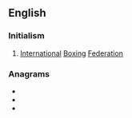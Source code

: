 ==English==

===Initialism===
{{rfc-header|Initialism}}
{{head|en|initialism}}

# [[international|International]] [[boxing|Boxing]] [[federation|Federation]]

===Anagrams===
* {{l|en|BFI}}
* {{l|en|FBI}}
* {{l|en|fib}}